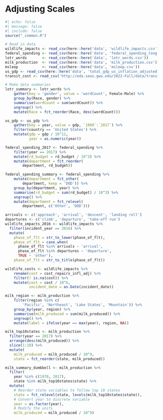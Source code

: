 # Adjusting Scales {#sec-chapter}

```r
#| echo: false
#| message: false
#| include: false
source("_common.R")

# Read in data
wildlife_impacts <- read_csv(here::here('data', 'wildlife_impacts.csv'))
federal_spending <- read_csv(here::here('data', 'federal_spending_long.csv'))
lotr_words       <- read_csv(here::here('data', 'lotr_words.csv'))
milk_production  <- read_csv(here::here('data', 'milk_production.csv'))
msleep           <- read_csv(here::here('data', 'msleep.csv'))
us_gdp <- read_csv(here::here('data', 'total_gdp_us_inflation_adjusted.csv'))
transit_cost <- read_csv('http://eda.seas.gwu.edu/2022-Fall/data/transit_cost.csv')

# Make data summaries
lotr_summary <- lotr_words %>%
    gather(key = 'gender', value = 'wordCount', Female:Male) %>%
    group_by(Race, gender) %>%
    summarise(wordCount = sum(wordCount)) %>%
    ungroup() %>%
    mutate(Race = fct_reorder(Race, desc(wordCount)))

us_gdp <- us_gdp %>%
    gather(key = year, value = gdp, `1960`:`2017`) %>%
    filter(country == 'United States') %>%
    mutate(gdp = gdp / 10^12,
           year = as.numeric(year))

federal_spending_2017 <- federal_spending %>%
    filter(year == 2017) %>%
    mutate(rd_budget = rd_budget / 10^3) %>%
    mutate(department = fct_reorder(
        department, rd_budget))

federal_spending_summary <- federal_spending %>%
    mutate(department = fct_other(
        department, keep = 'DOD')) %>%
    group_by(department, year) %>%
    summarise(rd_budget = sum(rd_budget) / 10^3) %>%
    ungroup() %>%
    mutate(department = fct_relevel(
        department, c('Other', 'DOD')))

arrivals <- c('approach', 'arrival', 'descent', 'landing roll')
departures <- c('climb', 'departure', 'take-off run')
wildlife_impacts_2016 <- wildlife_impacts %>%
  filter(incident_year == 2016) %>%
  mutate(
    phase_of_flt = str_to_lower(phase_of_flt),
    phase_of_flt = case_when(
      phase_of_flt %in% arrivals ~ 'arrival',
      phase_of_flt %in% departures ~ 'departure',
      TRUE ~ 'other'),
    phase_of_flt = str_to_title(phase_of_flt))

wildlife_costs <- wildlife_impacts %>%
    rename(cost = cost_repairs_infl_adj) %>%
    filter(! is.na(cost)) %>%
    mutate(cost = cost / 10^6,
           incident_date = as.Date(incident_date))

milk_region <- milk_production %>%
    filter(region %in% c(
        'Pacific', 'Northeast', 'Lake States', 'Mountain')) %>%
    group_by(year, region) %>%
    summarise(milk_produced = sum(milk_produced)) %>%
    ungroup() %>%
    mutate(label = ifelse(year == max(year), region, NA))

milk_top10states <- milk_production %>%
  filter(year == 2017) %>%
  arrange(desc(milk_produced)) %>%
  slice(1:10) %>%
  mutate(
    milk_produced = milk_produced / 10^9,
    state = fct_reorder(state, milk_produced))

milk_summary_dumbbell <- milk_production %>%
  filter(
    year %in% c(1970, 2017),
    state %in% milk_top10states$state) %>%
  mutate(
    # Reorder state variables to follow top 10 states
    state = fct_relevel(state, levels(milk_top10states$state)),
    # Convert year to discrete variable
    year = as.factor(year),
    # Modify the units
    milk_produced = milk_produced / 10^9)
```

